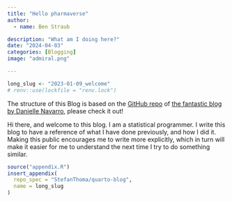 ```yaml
---
title: "Hello pharmaverse"
author:
  - name: Ben Straub

description: "What am I doing here?"
date: "2024-04-03"
categories: [Blogging]
image: "admiral.png"

---
```


<!--------------- my typical setup ----------------->

```r
long_slug <- "2023-01-09_welcome"
# renv::use(lockfile = "renv.lock")
```


<!--------------- post begins here ----------------->
The structure of this Blog is based on the [GitHub repo](https://github.com/djnavarro/quarto-blog) of [the fantastic blog by Danielle Navarro](https://blog.djnavarro.net/), please check it out! 

Hi there, and welcome to this blog.
I am a statistical programmer. 
I write this blog to have a reference of what I have done previously, and how I did it. 
Making this public encourages me to write more explicitly, which in turn will make it easier for me to understand the next time I try to do something similar. 





<!--------------- appendices go here ----------------->

```r
source("appendix.R")
insert_appendix(
  repo_spec = "StefanThoma/quarto-blog",
  name = long_slug
)
```



